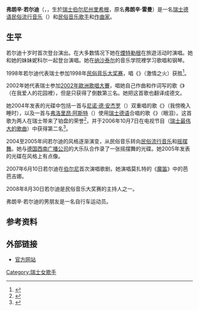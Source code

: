 {{noteTA
|T=zh-hans:弗朗辛·若尔迪;zh-hk:法蘭辛‧若爾迪;zh-tw:法蘭辛‧若爾迪;
|1=zh-hans:弗朗辛;zh-hk:法蘭辛;zh-tw:法蘭辛;
}}
{{Infobox musical artist
| name         = Francine Jordi
| image        = Francine Jordi Wien 13-9-2008b.jpg
| caption      = 弗朗辛·若尔迪，2008年在[[维也纳|维也纳]]
| background   = 女歌手
| birth_name   = Francine Lehmann
| birth_date   = {{Birth date and age|df=yes|1977|6|24}}
| death_date   =
| origin       = 瑞士[[伯恩州|伯恩州]][[沃爾布|沃爾布]]
| genre        = {{tsl|en|Schlager||Schlager}}, {{tsl|en|Volksmusik||Volksmusik}}
| occupation   = 歌手
| years_active = 1998年至今
| label        =
| website      = [http://www.francinejordi.ch/ www.francinejordi.ch]
}}
'''弗朗辛·若尔迪'''（{{lang-de|Francine Jordi}}，{{bd|1977年|6月24日||}}，生於[[瑞士|瑞士]][[伯尔尼州|伯尔尼州]][[里希根|里希根]]，原名'''弗朗辛·雷曼'''）是一名[[瑞士德语民俗流行音乐|瑞士德语民俗流行音乐]]（{{lang|de|Schlager}}）和[[民俗音乐|民俗音乐]][[歌手|歌手]]和[[作曲家|作曲家]]。

== 生平 ==
若尔迪十岁时首次登台演出。在大多数情况下她在[[煙特勒根|煙特勒根]]在旅遊活动时演唱。她和她的妹妹妮科尔一起登台演唱。她在[[纳沙泰尔|纳沙泰尔]]的音乐学院裡学习歌唱和钢琴。

1998年若尔迪代表瑞士参加1998年[[民俗音乐大奖赛|民俗音乐大奖赛]]，唱《{{lang|de|Das Feuer der Sehnsucht}}》（激情之火）获胜<ref>{{cite web |url=http://www.gpvolksmusik.at/archiv1986s.htm |title=存档副本 |accessdate=2008-10-20 |deadurl=yes |archiveurl=https://web.archive.org/web/20081016085608/http://www.gpvolksmusik.at/archiv1986s.htm |archivedate=2008-10-16 }}</ref>。

2002年她代表瑞士参加[[2002年歐洲歌唱大賽|2002年歐洲歌唱大賽]]，唱她自己作曲和作词写的歌《{{lang|fr|Dans le jardin de mon âme}}》（在我爱人的花园裡），但是只获得了倒数第三名。她把这首歌也翻译成德文。

她2004年发表的光碟中包括一首与[[尼诺·德·安杰罗|尼诺·德·安杰罗]]（{{lang|de|Nino de Angelo}}）双重唱的歌《{{lang|de|Und wenn ich abends einschlaf}}》（我傍晚入睡时），以及一首与[[弗洛里昂·阿斯特|弗洛里昂·阿斯特]]（{{lang|de|Florian Ast}}）使用[[瑞士德语|瑞士德语]]合唱的歌《{{lang|de|Träne}}》（眼泪）。这首歌为两人在瑞士带来了铂盘的荣誉<ref>{{Cite web |url=http://hitparade.ch/awards.asp?year=2003 |title=存档副本 |accessdate=2008-10-20 |archive-date=2012-07-23 |archive-url=https://www.webcitation.org/69NRKedSc?url=http://hitparade.ch/awards.asp?year=2003 |dead-url=no }}</ref>，并于2006年10月7日在电视节目{{lang|de|Die grössten Schweizer Hits}}（[[瑞士最伟大的歌曲|瑞士最伟大的歌曲]]）中获得第二名<ref>{{Cite web |url=http://www.sf.tv/sf1/schweizerhits/manual.php?docid=2006uebersicht&catid=schweizerhitsmanual |title=存档副本 |accessdate=2008-10-20 |archive-date=2008-10-02 |archive-url=https://web.archive.org/web/20081002024551/http://www.sf.tv/sf1/schweizerhits/manual.php?docid=2006uebersicht&catid=schweizerhitsmanual |dead-url=no }}</ref>。

2004至2005年间若尔迪的风格逐渐演变，从民俗音乐转向[[民俗流行音乐|民俗流行音乐]]和[[摇摆舞|摇摆舞]]。她与[[德国西南广播公司|德国西南广播公司]]的大乐队合作录了一张摇摆舞的光碟。她2005年发表的光碟在风格上有点像{{lang|en|The Hooters}}。

2007年6月10日若尔迪在[[伯尔尼|伯尔尼]]首次演唱歌剧，她演唱莫扎特的《[[魔笛|魔笛]]》中的芭芭吉娜。

2008年8月30日若尔迪是民俗音乐大奖赛的主持人之一。

弗朗辛·若尔迪的男朋友是一名自行车运动员。

== 参考资料 ==
<References />

== 外部链接 ==
*[http://www.francinejordi.ch/ 官方网站] {{Wayback|url=http://www.francinejordi.ch/ |date=20081014202128 }}

{{Authority control}}
{{DEFAULTSORT:Jordi, Francine}}
[[Category:瑞士女歌手|Category:瑞士女歌手]]